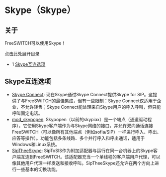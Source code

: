 # Skype（Skype）

## 关于

FreeSWITCH可以使用Skype！

点击此处展开目录

- 1 [Skype互连选项](#skype-interconnect-options)

## Skype互连选项

- [Skype Connect](./Skype-Connect_13173678.mdx#about): 现在Skype通过Skype Connect提供Skype for SIP。这提供了与FreeSWITCH的最佳集成，但有一些限制：Skype Connect仅适用于企业，不允许转售；Skype Connect能处理来自Skype用户的呼入呼叫，但只能呼叫固定电话。
- [mod_skypopen](../../../Modules/mod_skypopen_3966336.mdx#-sk-): Skypopen（以前的skypiax）是一个端点（通道驱动程序），它使用Skype客户端作为与Skype网络的接口，并允许双向通话连接FreeSWITCH（可以像所有其他端点（例如sofia/SIP）一样进行呼入、呼出、应答等操作）。功能包括多条线路、多个并行呼入和呼出通话，适用于Windows和Linux系统。
- [SipTheeSkype](./SipTheeSkype-Skype-Adapter_1967135.mdx#usage): SipToSIS作为附加适配器与运行在同一台机器上的Skype客户端互连到FreeSWITCH。该适配器充当一个单线程的客户端用户代理，可以像其他用户代理一样发送和接收呼叫。SipTheeSkype还允许在两个方向上进行一些基本的切换功能。